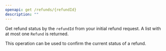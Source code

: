 ```yaml
---
openapi: get /refunds/{refundId}
description: ""
---
```


Get refund status by the `refundId` from your initial refund request. A list with at most one `Refund` is returned. 

This operation can be used to confirm the current status of a refund. 